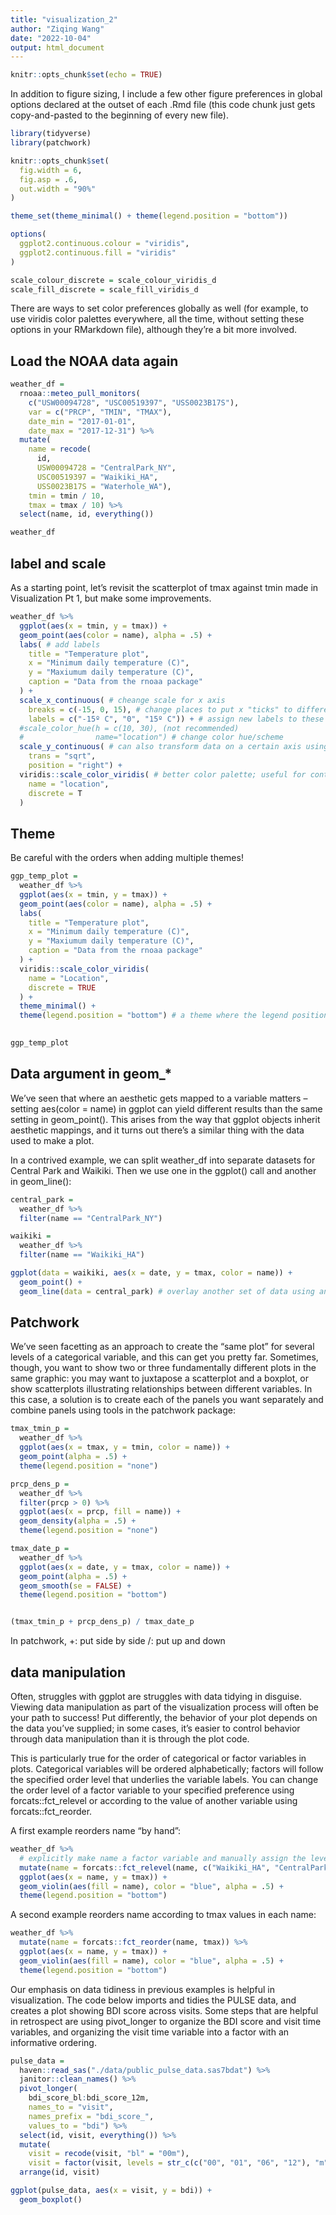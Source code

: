 ```yaml
---
title: "visualization_2"
author: "Ziqing Wang"
date: "2022-10-04"
output: html_document
---
```


```r
knitr::opts_chunk$set(echo = TRUE)
```

In addition to figure sizing, I include a few other figure preferences in global options declared at the outset of each .Rmd file (this code chunk just gets copy-and-pasted to the beginning of every new file).
```r
library(tidyverse)
library(patchwork)

knitr::opts_chunk$set(
  fig.width = 6,
  fig.asp = .6,
  out.width = "90%"
)

theme_set(theme_minimal() + theme(legend.position = "bottom"))

options(
  ggplot2.continuous.colour = "viridis",
  ggplot2.continuous.fill = "viridis"
)

scale_colour_discrete = scale_colour_viridis_d
scale_fill_discrete = scale_fill_viridis_d

```
There are ways to set color preferences globally as well (for example, to use viridis color palettes everywhere, all the time, without setting these options in your RMarkdown file), although they’re a bit more involved.


## Load the NOAA data again
```r
weather_df = 
  rnoaa::meteo_pull_monitors(
    c("USW00094728", "USC00519397", "USS0023B17S"),
    var = c("PRCP", "TMIN", "TMAX"), 
    date_min = "2017-01-01",
    date_max = "2017-12-31") %>%
  mutate(
    name = recode(
      id, 
      USW00094728 = "CentralPark_NY", 
      USC00519397 = "Waikiki_HA",
      USS0023B17S = "Waterhole_WA"),
    tmin = tmin / 10,
    tmax = tmax / 10) %>%
  select(name, id, everything())

weather_df
```

## label and scale
As a starting point, let’s revisit the scatterplot of tmax against tmin made in Visualization Pt 1, but make some improvements.
```r
weather_df %>% 
  ggplot(aes(x = tmin, y = tmax)) + 
  geom_point(aes(color = name), alpha = .5) +
  labs( # add labels
    title = "Temperature plot",
    x = "Minimum daily temperature (C)",
    y = "Maxiumum daily temperature (C)",
    caption = "Data from the rnoaa package"
  ) +
  scale_x_continuous( # cheange scale for x axis
    breaks = c(-15, 0, 15), # change places to put x "ticks" to different from default
    labels = c("-15º C", "0", "15º C")) + # assign new labels to these "ticks"
  #scale_color_hue(h = c(10, 30), (not recommended)
  #                name="location") # change color hue/scheme
  scale_y_continuous( # can also transform data on a certain axis using scale
    trans = "sqrt", 
    position = "right") +
  viridis::scale_color_viridis( # better color palette; useful for continuous color palette
    name = "location",
    discrete = T
  )

```

## Theme
Be careful with the orders when adding multiple themes!
```r
ggp_temp_plot = 
  weather_df %>% 
  ggplot(aes(x = tmin, y = tmax)) + 
  geom_point(aes(color = name), alpha = .5) + 
  labs(
    title = "Temperature plot",
    x = "Minimum daily temperature (C)",
    y = "Maxiumum daily temperature (C)",
    caption = "Data from the rnoaa package"
  ) + 
  viridis::scale_color_viridis(
    name = "Location", 
    discrete = TRUE
  ) +
  theme_minimal() +
  theme(legend.position = "bottom") # a theme where the legend position is at the bottom of the graph
  

ggp_temp_plot
```

## Data argument in geom_*
We’ve seen that where an aesthetic gets mapped to a variable matters – setting aes(color = name) in ggplot can yield different results than the same setting in geom_point(). This arises from the way that ggplot objects inherit aesthetic mappings, and it turns out there’s a similar thing with the data used to make a plot.

In a contrived example, we can split weather_df into separate datasets for Central Park and Waikiki. Then we use one in the ggplot() call and another in geom_line():

```r
central_park = 
  weather_df %>% 
  filter(name == "CentralPark_NY")

waikiki = 
  weather_df %>% 
  filter(name == "Waikiki_HA")

ggplot(data = waikiki, aes(x = date, y = tmax, color = name)) + 
  geom_point() + 
  geom_line(data = central_park) # overlay another set of data using anothe geometry (in this case, line instead of points)
```

## Patchwork
We’ve seen facetting as an approach to create the “same plot” for several levels of a categorical variable, and this can get you pretty far. Sometimes, though, you want to show two or three fundamentally different plots in the same graphic: you may want to juxtapose a scatterplot and a boxplot, or show scatterplots illustrating relationships between different variables. In this case, a solution is to create each of the panels you want separately and combine panels using tools in the patchwork package:

```r
tmax_tmin_p = 
  weather_df %>% 
  ggplot(aes(x = tmax, y = tmin, color = name)) + 
  geom_point(alpha = .5) +
  theme(legend.position = "none")

prcp_dens_p = 
  weather_df %>% 
  filter(prcp > 0) %>% 
  ggplot(aes(x = prcp, fill = name)) + 
  geom_density(alpha = .5) + 
  theme(legend.position = "none")

tmax_date_p = 
  weather_df %>% 
  ggplot(aes(x = date, y = tmax, color = name)) + 
  geom_point(alpha = .5) +
  geom_smooth(se = FALSE) + 
  theme(legend.position = "bottom")


(tmax_tmin_p + prcp_dens_p) / tmax_date_p

```

In patchwork,
+: put side by side
/: put up and down

## data manipulation
Often, struggles with ggplot are struggles with data tidying in disguise. Viewing data manipulation as part of the visualization process will often be your path to success! Put differently, the behavior of your plot depends on the data you’ve supplied; in some cases, it’s easier to control behavior through data manipulation than it is through the plot code.

This is particularly true for the order of categorical or factor variables in plots. Categorical variables will be ordered alphabetically; factors will follow the specified order level that underlies the variable labels. You can change the order level of a factor variable to your specified preference using forcats::fct_relevel or according to the value of another variable using forcats::fct_reorder.

A first example reorders name “by hand”:
```r
weather_df %>%
  # explicitly make name a factor variable and manually assign the level order (instead of using the default alphabetical order)
  mutate(name = forcats::fct_relevel(name, c("Waikiki_HA", "CentralPark_NY", "Waterhole_WA"))) %>% 
  ggplot(aes(x = name, y = tmax)) + 
  geom_violin(aes(fill = name), color = "blue", alpha = .5) + 
  theme(legend.position = "bottom")

```

A second example reorders name according to tmax values in each name:
```r
weather_df %>%
  mutate(name = forcats::fct_reorder(name, tmax)) %>% 
  ggplot(aes(x = name, y = tmax)) + 
  geom_violin(aes(fill = name), color = "blue", alpha = .5) + 
  theme(legend.position = "bottom")

```

Our emphasis on data tidiness in previous examples is helpful in visualization. The code below imports and tidies the PULSE data, and creates a plot showing BDI score across visits. Some steps that are helpful in retrospect are using pivot_longer to organize the BDI score and visit time variables, and organizing the visit time variable into a factor with an informative ordering.

```r
pulse_data = 
  haven::read_sas("./data/public_pulse_data.sas7bdat") %>%
  janitor::clean_names() %>%
  pivot_longer(
    bdi_score_bl:bdi_score_12m,
    names_to = "visit", 
    names_prefix = "bdi_score_",
    values_to = "bdi") %>%
  select(id, visit, everything()) %>%
  mutate(
    visit = recode(visit, "bl" = "00m"),
    visit = factor(visit, levels = str_c(c("00", "01", "06", "12"), "m"))) %>%
  arrange(id, visit)

ggplot(pulse_data, aes(x = visit, y = bdi)) + 
  geom_boxplot()

```













